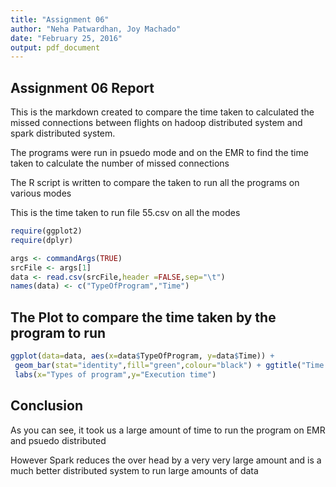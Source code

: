 ---
title: "Assignment 06"
author: "Neha Patwardhan, Joy Machado"
date: "February 25, 2016"
output: pdf_document
---

## Assignment 06 Report

This is the markdown created to compare the time taken to calculated the missed connections between flights on hadoop distributed system and spark distributed system.

The programs were run in psuedo mode and on the EMR to find the time taken to calculate the number of missed connections

The R script is written to compare the taken to run all the programs on various modes

This is the time taken to run file 55.csv on all the modes

```{r,}
require(ggplot2)
require(dplyr)

args <- commandArgs(TRUE) 
srcFile <- args[1] 
data <- read.csv(srcFile,header =FALSE,sep="\t")
names(data) <- c("TypeOfProgram","Time")
```

## The Plot to compare the time taken by the program to run

```{r , echo=FALSE}
ggplot(data=data, aes(x=data$TypeOfProgram, y=data$Time)) +
 geom_bar(stat="identity",fill="green",colour="black") + ggtitle("Time comparison of MR and Spark") +
 labs(x="Types of program",y="Execution time")

```

## Conclusion

As you can see, it took us a large amount of time to run the program on EMR and psuedo distributed

However Spark reduces the over head by a very very large amount and is a much better distributed system to run large amounts of data
